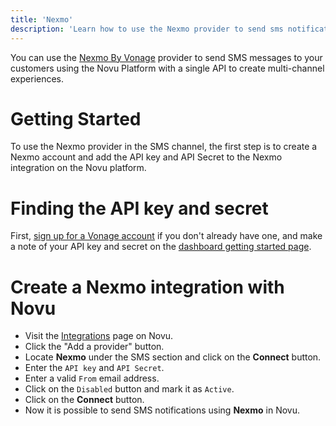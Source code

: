 ```yaml
---
title: 'Nexmo'
description: 'Learn how to use the Nexmo provider to send sms notifications using Novu'
---
```


You can use the [Nexmo By Vonage](https://www.vonage.com/) provider to send SMS messages to your customers using the Novu Platform with a single API to create multi-channel experiences.

# Getting Started

To use the Nexmo provider in the SMS channel, the first step is to create a Nexmo account and add the API key and API Secret to the Nexmo integration on the Novu platform.

# Finding the API key and secret

First, [sign up for a Vonage account](https://ui.idp.vonage.com/ui/auth/login) if you don't already have one, and make a note of your API key and secret on the [dashboard getting started page](https://dashboard.nexmo.com/getting-started-guide).

# Create a Nexmo integration with Novu

- Visit the [Integrations](https://web.novu.co/integrations) page on Novu.
- Click the "Add a provider" button.
- Locate **Nexmo** under the SMS section and click on the **Connect** button.
- Enter the `API key` and `API Secret`.
- Enter a valid `From` email address.
- Click on the `Disabled` button and mark it as `Active`.
- Click on the **Connect** button.
- Now it is possible to send SMS notifications using **Nexmo** in Novu.